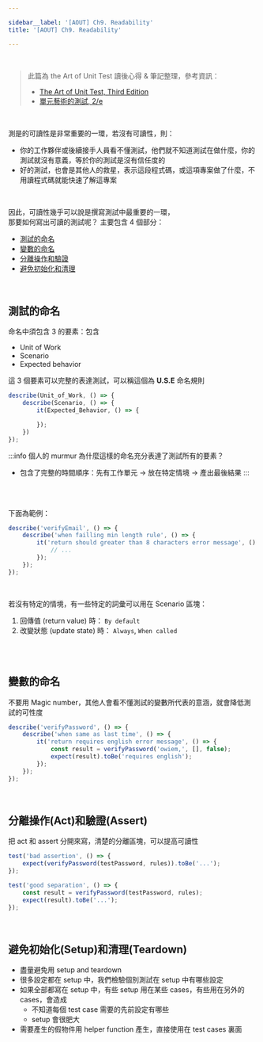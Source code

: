 ```yaml
---

sidebar__label: '[AOUT] Ch9. Readability'
title: '[AOUT] Ch9. Readability'

---
```


<br />

> 此篇為 the Art of Unit Test 讀後心得 & 筆記整理，參考資訊：
> - [The Art of Unit Test, Third Edition](https://www.manning.com/books/the-art-of-unit-testing-third-edition)
> - [單元藝術的測試, 2/e](https://www.tenlong.com.tw/products/9789864342471)

<br />

測是的可讀性是非常重要的一環，若沒有可讀性，則：
- 你的工作夥伴或後續接手人員看不懂測試，他們就不知道測試在做什麼，你的測試就沒有意義，等於你的測試是沒有信任度的
- 好的測試，也會是其他人的救星，表示這段程式碼，或這項專案做了什麼，不用讀程式碼就能快速了解這專案

<br />

因此，可讀性幾乎可以說是撰寫測試中最重要的一環，<br />
那要如何寫出可讀的測試呢？ 主要包含 4 個部分：<br />
- [測試的命名](#測試的命名)
- [變數的命名](#變數的命名)
- [分離操作和驗證](#分離操作act和驗證assert)
- [避免初始化和清理](#避免初始化setup和清理teardown)

<br />


## 測試的命名

命名中須包含 3 的要素：包含
- Unit of Work
- Scenario
- Expected behavior

這 3 個要素可以完整的表達測試，可以稱這個為 **U.S.E** 命名規則


```jsx
describe(Unit_of_Work, () => {
	describe(Scenario, () => {
		it(Expected_Behavior, () => {

		});
	})
});
```

:::info 個人的 murmur
為什麼這樣的命名充分表達了測試所有的要素？
  - 包含了完整的時間順序：先有工作單元 → 放在特定情境 → 產出最後結果
:::

<br />
<br />

下面為範例：

```jsx
describe('verifyEmail', () => {
	describe('when failling min length rule', () => {
		it('return should greater than 8 characters error message', () => {
			// ...
		});
	});
});
```

<br />

若沒有特定的情境，有一些特定的詞彙可以用在 Scenario 區塊：
1. 回傳值 (return value) 時： `By default`
2. 改變狀態 (update state) 時： `Always`, `When called`

<br /><br />

## 變數的命名

不要用 Magic number，其他人會看不懂測試的變數所代表的意涵，就會降低測試的可性度

```jsx
describe('verifyPassword', () => {
	describe('when same as last time', () => {
		it('return requires english error message', () => {
			const result = verifyPassword('owiem,', [], false);
			expect(result).toBe('requires english');
		});
	});
});
```

<br />

## 分離操作(Act)和驗證(Assert)

把 act 和 assert 分開來寫，清楚的分離區塊，可以提高可讀性

```jsx
test('bad assertion', () => {
	expect(verifyPassword(testPassword, rules)).toBe('...');
});

test('good separation', () => {
	const result = verifyPassword(testPassword, rules);
	expect(result).toBe('...');
});
```

<br />

## 避免初始化(Setup)和清理(Teardown)

- 盡量避免用 setup and teardown
- 很多設定都在 setup 中，我們檢驗個別測試在 setup 中有哪些設定
- 如果全部都寫在 setup 中，有些 setup 用在某些 cases，有些用在另外的 cases，會造成
    - 不知道每個 test case 需要的先前設定有哪些
    - setup 會很肥大
- 需要產生的假物件用 helper function 產生，直接使用在 test cases 裏面